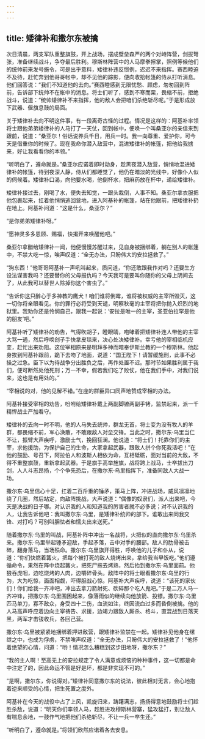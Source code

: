 ```yaml
---
---
---
```

title: 矮律补和撒尔东被擒
---




次日清晨，两支军队重整旗鼓，开上战场，摆成壁垒森严的两个对峙阵营，剑拔弩张，准备继续战斗，争夺最后胜利。穆斯林阵营中的人马摩拳擦掌，照例等候他们的统帅前来发号施令，可是出乎意料，矮律补违反惯例，迟迟不来指挥。赛西睦迫不及待，赶忙奔到他哥哥帐中，却不见他的踪影，便向收拾帐篷的侍从打听消息。他们回答说：“我们不知道他的去向。”赛西睦感到无限忧愁、顾虑，匆匆回到阵前，告诉部下统帅不在帐中的消息。将士们听了，感到不寒而栗，畏缩不前，拒绝战斗，说道：“统帅矮律补不来指挥，他的敌人会把咱们杀绝斩尽呢。”于是形成放下武器、偃旗息鼓的局面。

关于矮律补去向不明这件事，有一段离奇古怪的过程。情况是这样的：阿基补率领将士跟他弟弟矮律补的人马打了一天仗，回到帐中，便唤一个叫桑亚尔的亲信来到跟前，说道：“桑亚尔！俗话说养兵千日，用兵一时。我一向尊重、爱护你，可今天是借重你的时候了。现在我命你潜入敌营中，混进矮律补的帐篷，把他给我掳来，好让我看看你的本领。”

“听明白了，遵命就是。”桑亚尔应诺着即时动身，趁黑夜潜入敌营，悄悄地混进矮律补的帐篷，待到夜深人静，侍从们都睡觉了，他仍在暗淡的光线中，好像仆人似的伺候着。矮律补口渴，向他要水喝，他倒杯水，把麻药放在杯中，递给矮律补。

矮律补接过去，刚喝了水，便失去知觉，一跟头栽倒，人事不知。桑亚尔拿衣服把他包裹起来，扛着他悄悄逃回营地，进入阿基补的帐篷，站在他跟前，把矮律补扔在地上。阿基补问道：“这是什么，桑亚尔？”

“是你弟弟矮律补呀。”

“愿神灵多多恩顾、赐福，快揭开来唤醒他吧。”

桑亚尔拿醋给矮律补一闻，他便慢慢苏醒过来，见自身被捆绑着，躺在别人的帐篷中，不禁大吃一惊，唉声叹道：“全无办法，只盼伟大的安拉拯救了。”

“狗东西！”他哥哥阿基补一声吼叫起来，质问道，“你还敢跟我作对吗？还要生方设法谋害我吗？还要替你的父母报仇吗？今天我可是要叫你随你的父母上阴间去了，从此我可以替世人除掉你这个害虫了。”

“告诉你这只醉心于多神教的鹰犬！咱们谁将倒霉，谁将被权威的主宰所毁灭，这一切你将亲眼看见。你的罪行必将受到天谴，明察秋毫的主宰将把你抛入炽烈的地狱里。我劝你还是怜悯自己，跟我一起说：‘安拉是唯一的主宰，圣亚伯拉罕是他的朋友’吧。”

阿基补听了矮律补的劝告，气得吹胡子，瞪眼睛，咆哮着把矮律补连人带他的主宰大骂一通，然后呼唤刽子手快拿皮毯来，决心处决矮律补。幸亏他的宰相临机应变，赶忙出来劝阻。这位宰相原来是明拜多神而暗奉伊斯兰教的一个穆斯林。他起身挨到阿基补跟前，跪下去吻了地面，说道：“国王陛下！请暂缓施刑，此事不必操之过急。臣下以为待战争分出胜负之后，再作处置不迟。那时节如果胜利属于我们，便可断然处他死刑；万一不幸，假若我们吃了败仗，他在我们手中，对我们说来，这也是有用处的。”

“宰相说的对，他的见解不错。”在座的群臣异口同声地赞成宰相的办法。

阿基补接受宰相的劝告，吩咐给矮律补戴上两副脚镣两副手铐，监禁起来，派一千精悍战士严加看守。

矮律补的去向一时不明，他的人马失去统帅，群龙无首，将士变为没有牧人的羊群，都畏缩不前，军心涣散，不敢跟敌人对垒交锋。当此之时，撒尔东·乌里当仁不让，振臂大声疾呼，激励士气，挽回狂澜。他说道：“将士们！托靠你们的主宰，求他援助，为保护自己的生命，大家拿起武器，跟敌人拼个你死我活吧！”在他的鼓励、号召下，阿拉伯人和波斯人相依为命，互相砥砺，面对当前的大敌，不得不重整旗鼓，重新拿起武器。于是旗手高举旌旗，战将跨上战马，士卒拔出刀剑，人人斗志昂扬，个个争先恐后，在撒尔东·乌里指挥下，准备同敌人大战一场。

撒尔东·乌里信心十足，扛着二百斤重的锤矛，策马上阵，冲进战场，威风凛凛地绕了几圈，然后站定，向敌阵挑战，大声说道：“偶像的奴隶们，派人出来吧，今天是决战的日子哪。对认识我的人和知道我的厉害者就不必多说；对不认识我的人，让我告诉他吧：我叫撒尔东·乌里，是矮律补统帅的部下。谁敢出来同我交锋、对打吗？可别叫胆怯者和懦夫出来送死。”

随着撒尔东·乌里的叫战，阿基补阵中冲出一名战将，火把似的直向撒尔东·乌里杀来。撒尔东·乌里举起锤矛迎敌，手起矛落，击中对手的腰部。敌人的肋骨被击碎，翻身落马，当场殒命。撒尔东·乌里旗开得胜，呼唤他的儿子和仆从，说道：“你们快燃着篝火，把每个被打死的敌人烧烤出来，拿给我当早饭吃。”他们遵循命令，果然在阵中烧起篝火，把死尸拖去烤熟，然后抬到撒尔东·乌里面前。他狼吞虎咽，边吃烧烤的人肉，边嚼碎骨头。敌阵中的将士眼看撒尔东·乌里的行为，大为吃惊，面面相觑，吓得胆战心惊。阿基补大声疾呼，说道：“该死的家伙们！你们给我一齐冲吧，冲出去拿刀箭射死、砍碎那个吃人鬼吧。”于是二万人马一齐冲锋，把撒尔东·乌里围困起来，像落雨似的继续向他放箭、投镖。撒尔东·乌里匹马单刀，寡不敌众，身受四十二伤，血流如注，终因流血过多而昏倒被擒。他的人马高声呼应着边向主宰祷告、求援，边竭力跟敌人厮杀、格斗，直混战到日落天黑，两军才击钹收兵，各回己营。

撒尔东·乌里被紧紧地捆绑着押进敌营，跟矮律补监禁在一起。矮律补见他身在缧绁之中，也成为俘虏，不禁唉声叹道：“全无办法，只盼伟大的安拉拯救了！”他怀着绝望的心情，问道：“哟！情况怎么糟糕到这步田地呀，撒尔东？”

“我的主人啊！至高无上的安拉规定了令人满意或烦恼的种种事件，这一切都是命中注定了的，因此命运不管是好是坏，都是非实现不可的。”

“是啊，撒尔东，你说得对。”矮律补同意撒尔东的说法，彼此相对无言，会心地抱着逆来顺受的心情，把生死置之度外。

阿基补在今天的战役中占了上风，凯旋归来，踌躇满志，扬扬得意地鼓励将士们趁胜杀敌，说道：“明天你们率领人马，趁胜进攻穆斯林营寨，猛攻猛打，别让敌人有喘息余地，一鼓作气地把他们杀绝斩尽，不让一兵一卒生还。”

“听明白了，遵命就是。”将领们欣然应诺着各去安息。